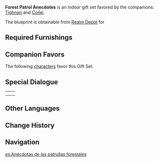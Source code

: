{{Furnishing Infobox
|id             = 350060
|image          = Furnishing Set Forest Patrol Anecdotes Display.png
|category       = Indoor Set
|subcategory    = Gift Set
|quality        = 4
|adeptal_energy = 530
|description    = A fully decked-out break room that takes design cues from the dwellings of the [[Forest Rangers]] in [[Gandharva Ville]]. The layout of the room has also been tuned to the missions that the Rangers carry out.<br />Whenever the call goes out, they can immediately grab their bags and go, and when they return from patrol, they can also quickly get down to processing, storing, or analyzing samples. If they are on guard until late in the night, they can even use the stove inside to make some supper and restore some energy. All things considered, this break room will allow the Forest Rangers to maintain peak performance at all times... As long as the rosters have been done well, of course.
|blueprint      = Realm Depot
}}
'''Forest Patrol Anecdotes''' is an indoor gift set favored by the companions: [[Tighnari]] and [[Collei]].

The blueprint is obtainable from [[Realm Depot]] for {{Item|Realm Currency|24|x=240}}

==Required Furnishings==
{{Recipe
|type = Gift Set
|yield = 0
|Karmaphala Wood "Counter-Assault" Dining Chair = 5
|Uplifting Growth = 1
|Spirit of the Banquet = 1
|Forest Watcher's Fastidiousness = 1
|Forest Ranger's Provisions = 1
|sort = Karmaphala Wood "Counter-Assault" Dining Chair;Uplifting Growth;Spirit of the Banquet;Forest Watcher's Fastidiousness;Forest Ranger's Provisions
}}

==Companion Favors==
The following [[characters]] favor this Gift Set.
{{Companion/Header}}
{{Companion
|character = Tighnari
|rewards = {{Card|Primogem|20}}{{Card|Nagadus Emerald Fragment|1}}{{Card|Mora|20,000}}
}}
{{Companion
|character = Collei
|rewards = {{Card|Primogem|20}}{{Card|Nagadus Emerald Fragment|1}}{{Card|Mora|20,000}}
}}
{{Companion/Footer}}

==Special Dialogue==
{{HousingCompanion|favorite}}
{| class="wikitable"
|-
|{{Card|Tighnari}}||{{Transclude|Tighnari/Companion|Forest Patrol Anecdotes}}
|-
|{{Card|Collei}}||{{Transclude|Collei/Companion|Forest Patrol Anecdotes}}
|}

==Other Languages==
{{Other Languages
|en      = Forest Patrol Anecdotes
|zhs     = 巡林常途的百千趣事
|zhs_rm  = Xúnlín Chángtú de Bǎiqiān Qùshì
|zht     = 巡林常途的百千趣事
|zht_rm  = Xúnlín Chángtú de Bǎiqiān Qùshì
|zh_tl   = 
|ja      = レンジャーの日常エピソード
|ja_rm   = Renjaa no Nichijou Episoodo
|ja_tl   = Ranger's Everyday Episodes
|ko      = 일상 순찰 속 즐거운 일들
|ko_rm   = Ilsang Sunchal Sok Jeulgeoun Ildeul
|ko_tl   = Exciting Things in Daily Patrols
|es      = Anécdotas de las patrullas forestales
|es_tl   = Forest Patrol Anecdotes
|fr      = Anecdotes de la patrouille forestière
|fr_tl   = Anecdotes of the Forest Patrol
|ru      = Небылицы лесного дозора
|ru_tl   = Tales of Forest Patrol
|th      = เกร็ดน่าสนใจระหว่างการลาดตระเวนป่า
|th_rm   = 
|th_tl   = 
|vi      = Chuyện Thú Vị Trên Đường Kiểm Lâm
|vi_tl   = 
|de      = Tausend Anekdoten der Waldpatrouille
|de_tl   = Thousand Anecdotes of the Forest Patrol
|id      = Anekdot Patroli Hutan
|id_tl   = Forest Patrol Anecdotes
|pt      = Anedotas de Patrulha Florestal
|pt_tl   = 
|tr      = Orman Devriyesi Hikayeleri
|tr_tl   = 
|it      = Aneddoti pattuglia forestale
|it_tl   = 
}}

==Change History==
{{Change History|3.2}}

==Navigation==
{{Furnishing Navbox/Sets|type=gift}}

[[es:Anécdotas de las patrullas forestales]]